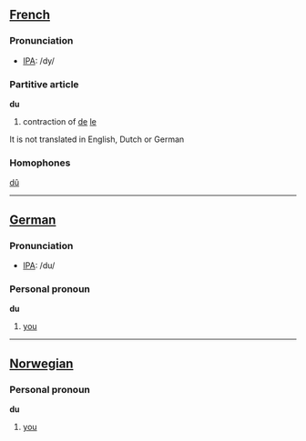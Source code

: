 ==[[French]]==

=== Pronunciation ===
*[[w:IPA|IPA]]: /dy/

=== Partitive article ===

'''du'''

#contraction of [[de]] [[le]]

It is not translated in English, Dutch or German

=== Homophones ===

[[dû]]


----

==[[German]]==

=== Pronunciation ===
*[[w:IPA|IPA]]: /du/

=== Personal pronoun ===

'''du'''

#[[you]]

----

==[[Norwegian]]==

=== Personal pronoun ===

'''du'''

#[[you]]